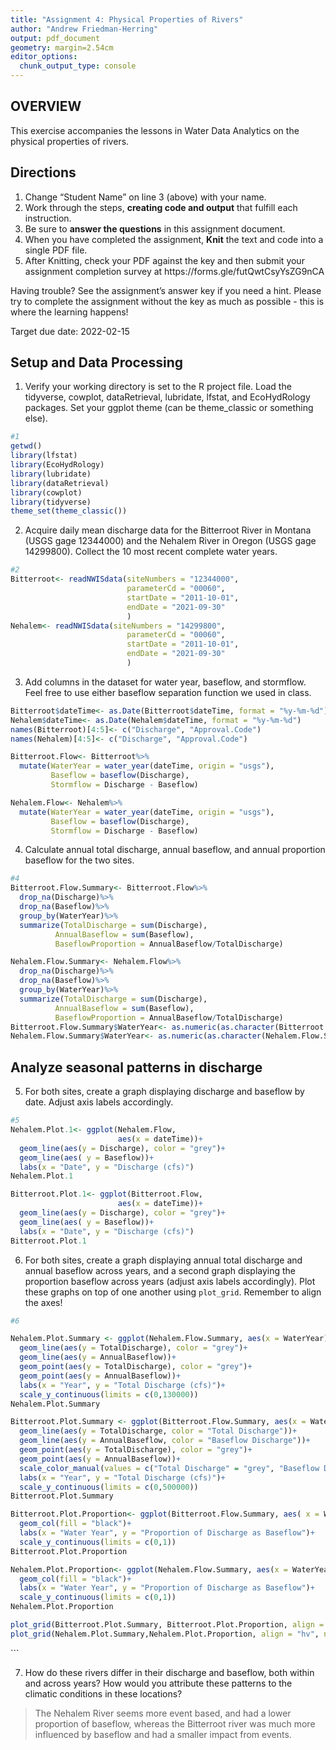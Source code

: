 ```yaml
---
title: "Assignment 4: Physical Properties of Rivers"
author: "Andrew Friedman-Herring"
output: pdf_document
geometry: margin=2.54cm
editor_options: 
  chunk_output_type: console
---
```


## OVERVIEW

This exercise accompanies the lessons in Water Data Analytics on the physical properties of rivers. 

## Directions
1. Change "Student Name" on line 3 (above) with your name.
2. Work through the steps, **creating code and output** that fulfill each instruction.
3. Be sure to **answer the questions** in this assignment document.
4. When you have completed the assignment, **Knit** the text and code into a single PDF file.
5. After Knitting, check your PDF against the key and then submit your assignment completion survey at https://forms.gle/futQwtCsyYsZG9nCA

Having trouble? See the assignment's answer key if you need a hint. Please try to complete the assignment without the key as much as possible - this is where the learning happens!

Target due date: 2022-02-15

## Setup and Data Processing

1. Verify your working directory is set to the R project file. Load the tidyverse, cowplot, dataRetrieval, lubridate, lfstat, and EcoHydRology packages. Set your ggplot theme (can be theme_classic or something else).


```r
#1
getwd()
library(lfstat)
library(EcoHydRology)
library(lubridate)
library(dataRetrieval)
library(cowplot)
library(tidyverse)
theme_set(theme_classic())

```

2. Acquire daily mean discharge data for the Bitterroot River in Montana (USGS gage 12344000) and the Nehalem River in Oregon (USGS gage 14299800). Collect the 10 most recent complete water years.
```r
#2
Bitterroot<- readNWISdata(siteNumbers = "12344000",
                          parameterCd = "00060",
                          startDate = "2011-10-01",
                          endDate = "2021-09-30"
                          )
Nehalem<- readNWISdata(siteNumbers = "14299800",
                          parameterCd = "00060",
                          startDate = "2011-10-01",
                          endDate = "2021-09-30"
                          )
```
3. Add columns in the dataset for water year, baseflow, and stormflow. Feel free to use either baseflow separation function we used in class. 
```r
Bitterroot$dateTime<- as.Date(Bitterroot$dateTime, format = "%y-%m-%d")
Nehalem$dateTime<- as.Date(Nehalem$dateTime, format = "%y-%m-%d")
names(Bitterroot)[4:5]<- c("Discharge", "Approval.Code")
names(Nehalem)[4:5]<- c("Discharge", "Approval.Code")

Bitterroot.Flow<- Bitterroot%>%
  mutate(WaterYear = water_year(dateTime, origin = "usgs"),
         Baseflow = baseflow(Discharge),
         Stormflow = Discharge - Baseflow)

Nehalem.Flow<- Nehalem%>%
  mutate(WaterYear = water_year(dateTime, origin = "usgs"),
         Baseflow = baseflow(Discharge),
         Stormflow = Discharge - Baseflow)

```
4. Calculate annual total discharge, annual baseflow, and annual proportion baseflow for the two sites.
```r
#4
Bitterroot.Flow.Summary<- Bitterroot.Flow%>%
  drop_na(Discharge)%>%
  drop_na(Baseflow)%>%
  group_by(WaterYear)%>%
  summarize(TotalDischarge = sum(Discharge),
          AnnualBaseflow = sum(Baseflow),
          BaseflowProportion = AnnualBaseflow/TotalDischarge)

Nehalem.Flow.Summary<- Nehalem.Flow%>%
  drop_na(Discharge)%>%
  drop_na(Baseflow)%>%
  group_by(WaterYear)%>%
  summarize(TotalDischarge = sum(Discharge),
          AnnualBaseflow = sum(Baseflow),
          BaseflowProportion = AnnualBaseflow/TotalDischarge)
Bitterroot.Flow.Summary$WaterYear<- as.numeric(as.character(Bitterroot.Flow.Summary$WaterYear))
Nehalem.Flow.Summary$WaterYear<- as.numeric(as.character(Nehalem.Flow.Summary$WaterYear))
```
## Analyze seasonal patterns in discharge

5. For both sites, create a graph displaying discharge and baseflow by date. Adjust axis labels accordingly.


```r
#5
Nehalem.Plot.1<- ggplot(Nehalem.Flow, 
                        aes(x = dateTime))+
  geom_line(aes(y = Discharge), color = "grey")+
  geom_line(aes( y = Baseflow))+
  labs(x = "Date", y = "Discharge (cfs)")
Nehalem.Plot.1

Bitterroot.Plot.1<- ggplot(Bitterroot.Flow, 
                        aes(x = dateTime))+
  geom_line(aes(y = Discharge), color = "grey")+
  geom_line(aes( y = Baseflow))+
  labs(x = "Date", y = "Discharge (cfs)")
Bitterroot.Plot.1
```

6. For both sites, create a graph displaying annual total discharge and annual baseflow across years, and a second graph displaying the proportion baseflow across years (adjust axis labels accordingly). Plot these graphs on top of one another using `plot_grid`. Remember to align the axes!

```r
#6

Nehalem.Plot.Summary <- ggplot(Nehalem.Flow.Summary, aes(x = WaterYear))+
  geom_line(aes(y = TotalDischarge), color = "grey")+
  geom_line(aes(y = AnnualBaseflow))+
  geom_point(aes(y = TotalDischarge), color = "grey")+
  geom_point(aes(y = AnnualBaseflow))+
  labs(x = "Year", y = "Total Discharge (cfs)")+
  scale_y_continuous(limits = c(0,130000))
Nehalem.Plot.Summary

Bitterroot.Plot.Summary <- ggplot(Bitterroot.Flow.Summary, aes(x = WaterYear))+
  geom_line(aes(y = TotalDischarge, color = "Total Discharge"))+
  geom_line(aes(y = AnnualBaseflow, color = "Baseflow Discharge"))+
  geom_point(aes(y = TotalDischarge), color = "grey")+
  geom_point(aes(y = AnnualBaseflow))+
  scale_color_manual(values = c("Total Discharge" = "grey", "Baseflow Discharge" = "black"))+
  labs(x = "Year", y = "Total Discharge (cfs)")+
  scale_y_continuous(limits = c(0,500000))
Bitterroot.Plot.Summary

Bitterroot.Plot.Proportion<- ggplot(Bitterroot.Flow.Summary, aes( x = WaterYear, y = BaseflowProportion))+
  geom_col(fill = "black")+
  labs(x = "Water Year", y = "Proportion of Discharge as Baseflow")+
  scale_y_continuous(limits = c(0,1))
Bitterroot.Plot.Proportion

Nehalem.Plot.Proportion<- ggplot(Nehalem.Flow.Summary, aes(x = WaterYear, y = BaseflowProportion))+
  geom_col(fill = "black")+
  labs(x = "Water Year", y = "Proportion of Discharge as Baseflow")+
  scale_y_continuous(limits = c(0,1))
Nehalem.Plot.Proportion

plot_grid(Bitterroot.Plot.Summary, Bitterroot.Plot.Proportion, align = "hv", ncol = 1)
plot_grid(Nehalem.Plot.Summary,Nehalem.Plot.Proportion, align = "hv", ncol = 1)
```
```

7. How do these rivers differ in their discharge and baseflow, both within and across years? How would you attribute these patterns to the climatic conditions in these locations?

> The Nehalem River seems more event based, and had a lower proportion of baseflow, whereas the 
Bitterroot river was much more influenced by baseflow and had a smaller impact from events.
